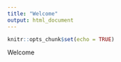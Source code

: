 ---
title: "Welcome"
output: html_document
---

```{r setup, include=FALSE}
knitr::opts_chunk$set(echo = TRUE)
```

Welcome